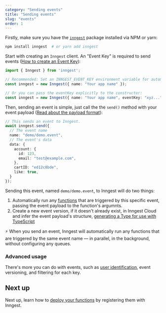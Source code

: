 ```yaml
---
category: "Sending events"
title: "Sending events"
slug: "events"
order: 1
---
```


Firstly, make sure you have the [`inngest`](https://www.npmjs.com/package/inngest) package installed via NPM or yarn:

```bash
npm install inngest  # or yarn add inngest
```

Start with creating an `Inngest` client. An "Event Key" is required to send events ([How to create an Event Key](/docs/creating-an-event-key)):

```typescript
import { Inngest } from 'inngest';

// Recommended: Set an INNGEST_EVENT_KEY environment variable for automatic configuration:
const inngest = new Inngest({ name: "Your app name" });

// Or you can pass the eventKey explicitly to the constructor:
const inngest = new Inngest({ name: "Your app name", eventKey: "xyz..." });
```

Then, sending an event is simple, just call the the `send()` method with your event payload ([Read about the payload format](/docs/event-format-and-structure)):

```typescript
// This sends an event to Inngest.
await inngest.send({
  // The event name
  name: "demo/demo.event",
  // The event's data
  data: {
    account: {
      id: 123,
      email: "test@example.com",
    },
    cartID: "ed12c8bde",
    like: true,
  }
});
```

Sending this event, named `demo/demo.event`, to Inngest will do two things:

1. Automatically run any [functions](/docs/functions) that are triggered by this specific event, passing the event payload to the function's argumnts.
2. Create a new event version, if it doesn't already exist, in Inngest Cloud and infer the event payload's structure, [generating a Type for use with TypeScript](/docs/typescript)

<aside>

⚡️ When you send an event, Inngest will automatically run any functions that are triggered by the same event name — in parallel, in the background, without configuring any queues.

</aside>

### Advanced usage

There's more you can do with events, such as [user identification](/docs/event-format-and-structure#optional-fields), event versioning, and filtering for each key.

## Next up

Next up, learn how to [deploy your functions](/docs/deploy) by registering them with Inngest.
